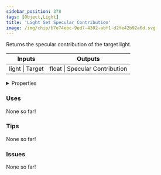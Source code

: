 ```yaml
---
sidebar_position: 378
tags: [Object,Light]
title: 'Light Get Specular Contribution'
image: /img/chip/b7e74ebc-9ed7-4302-abf1-d2fe42b92a6d.svg
---
```


Returns the specular contribution of the target light.



<IChip uuid="b7e74ebc-9ed7-4302-abf1-d2fe42b92a6d"/>

<table><thead><tr><th>Inputs</th><th>Outputs</th></tr></thead><tbody><tr><td>light | Target</td><td>float | Specular Contribution</td></tr></tbody></table>

<details>
  <summary>Properties</summary>
  <div>
    <div>
    <table>
      <tbody>
        <tr>
          <td>Is beta required?</td>
          <td>No</td>
        </tr>
        <tr>
          <td>Is chip a trolling risk?</td>
          <td>No</td>
        </tr>
        <tr>
          <td>Is chip a role assignment risk?</td>
          <td>No</td>
        </tr>
        <tr>
          <td>Chip UUID</td>
          <td>b7e74ebc-9ed7-4302-abf1-d2fe42b92a6d</td>
        </tr>
        <tr>
          <td>Room availability</td>
          <td>Available everywhere</td>
        </tr>
      </tbody>
    </table>
    </div>
  </div>
</details>

### Uses

None so far!

### Tips

None so far!

### Issues

None so far!